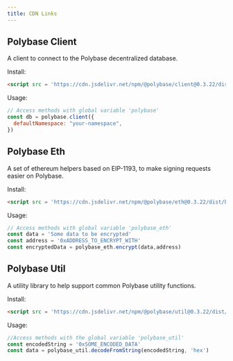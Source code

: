 ```yaml
---
title: CDN Links
---
```


## Polybase Client

A client to connect to the Polybase decentralized database.

Install: 

```html
<script src = 'https://cdn.jsdelivr.net/npm/@polybase/client@0.3.22/dist/bundle.min.js'></script>
```

Usage:

```js
// Access methods with global variable 'polybase'
const db = polybase.client({
  defaultNamespace: "your-namespace",
})
```

## Polybase Eth

A set of ethereum helpers based on EIP-1193, to make signing requests easier on Polybase.

Install: 

```html
<script src = 'https://cdn.jsdelivr.net/npm/@polybase/eth@0.3.22/dist/bundle.min.js'></script>
```

Usage:

```js
// Access methods with global variable 'polybase_eth'
const data = 'Some data to be encrypted'
const address = '0xADDRESS_TO_ENCRYPT_WITH'
const encryptedData = polybase_eth.encrypt(data,address)
```

## Polybase Util

A utility library to help support common Polybase utility functions.

Install: 

```html
<script src = 'https://cdn.jsdelivr.net/npm/@polybase/util@0.3.22/dist/bundle.min.js'></script>
```

Usage:

```js
//Access methods with the global variable 'polybase_util'
const encodedString = '0xSOME_ENCODED_DATA'
const data = polybase_util.decodeFromString(encodedString, 'hex')
```

